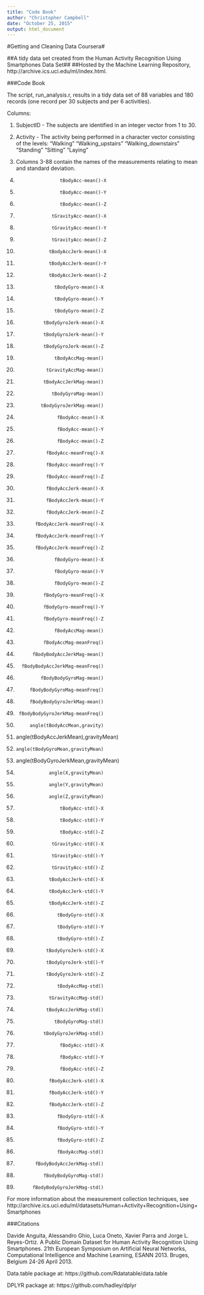 ```yaml
---
title: "Code Book"
author: "Christopher Campbell"
date: "October 25, 2015"
output: html_document
---
```


#Getting and Cleaning Data Coursera#

##A tidy data set created from the Human Activity Recognition Using Smartphones Data Set##
##Hosted by the Machine Learning Repository, http://archive.ics.uci.edu/ml/index.html.

###Code Book

The script, run_analysis.r, results in a tidy data set of 88 variables and 180 records (one record per 30 subjects and per 6 activities). 

Columns:

1. SubjectID - The subjects are identified in an integer vector from 1 to 30.

2. Activity - The activity being performed in a character vector consisting of the levels:
  "Walking"
  "Walking_upstairs"
  "Walking_downstairs"
  "Standing"
  "Sitting"
  "Laying"
  
3. Columns 3-88 contain the names of the measurements relating to mean and standard deviation.

1.                     tBodyAcc-mean()-X
2.                     tBodyAcc-mean()-Y
3.                     tBodyAcc-mean()-Z
4.                  tGravityAcc-mean()-X
5.                  tGravityAcc-mean()-Y
6.                  tGravityAcc-mean()-Z
7.                 tBodyAccJerk-mean()-X
8.                 tBodyAccJerk-mean()-Y
9.                 tBodyAccJerk-mean()-Z
10.                   tBodyGyro-mean()-X
11.                   tBodyGyro-mean()-Y
12.                   tBodyGyro-mean()-Z
13.               tBodyGyroJerk-mean()-X
14.               tBodyGyroJerk-mean()-Y
15.               tBodyGyroJerk-mean()-Z
16.                   tBodyAccMag-mean()
17.                tGravityAccMag-mean()
18.               tBodyAccJerkMag-mean()
19.                  tBodyGyroMag-mean()
20.              tBodyGyroJerkMag-mean()
21.                    fBodyAcc-mean()-X
22.                    fBodyAcc-mean()-Y
23.                    fBodyAcc-mean()-Z
24.                fBodyAcc-meanFreq()-X
25.                fBodyAcc-meanFreq()-Y
26.                fBodyAcc-meanFreq()-Z
27.                fBodyAccJerk-mean()-X
28.                fBodyAccJerk-mean()-Y
29.                fBodyAccJerk-mean()-Z
30.            fBodyAccJerk-meanFreq()-X
31.            fBodyAccJerk-meanFreq()-Y
32.            fBodyAccJerk-meanFreq()-Z
33.                   fBodyGyro-mean()-X
34.                   fBodyGyro-mean()-Y
35.                   fBodyGyro-mean()-Z
36.               fBodyGyro-meanFreq()-X
37.               fBodyGyro-meanFreq()-Y
38.               fBodyGyro-meanFreq()-Z
39.                   fBodyAccMag-mean()
40.               fBodyAccMag-meanFreq()
41.           fBodyBodyAccJerkMag-mean()
42.       fBodyBodyAccJerkMag-meanFreq()
43.              fBodyBodyGyroMag-mean()
44.          fBodyBodyGyroMag-meanFreq()
45.          fBodyBodyGyroJerkMag-mean()
46.      fBodyBodyGyroJerkMag-meanFreq()
47.          angle(tBodyAccMean,gravity)
48. angle(tBodyAccJerkMean),gravityMean)
49.     angle(tBodyGyroMean,gravityMean)
50. angle(tBodyGyroJerkMean,gravityMean)
51.                 angle(X,gravityMean)
52.                 angle(Y,gravityMean)
53.                 angle(Z,gravityMean)
54.                     tBodyAcc-std()-X
55.                     tBodyAcc-std()-Y
56.                     tBodyAcc-std()-Z
57.                  tGravityAcc-std()-X
58.                  tGravityAcc-std()-Y
59.                  tGravityAcc-std()-Z
60.                 tBodyAccJerk-std()-X
61.                 tBodyAccJerk-std()-Y
62.                 tBodyAccJerk-std()-Z
63.                    tBodyGyro-std()-X
64.                    tBodyGyro-std()-Y
65.                    tBodyGyro-std()-Z
66.                tBodyGyroJerk-std()-X
67.                tBodyGyroJerk-std()-Y
68.                tBodyGyroJerk-std()-Z
69.                    tBodyAccMag-std()
70.                 tGravityAccMag-std()
71.                tBodyAccJerkMag-std()
72.                   tBodyGyroMag-std()
73.               tBodyGyroJerkMag-std()
74.                     fBodyAcc-std()-X
75.                     fBodyAcc-std()-Y
76.                     fBodyAcc-std()-Z
77.                 fBodyAccJerk-std()-X
78.                 fBodyAccJerk-std()-Y
79.                 fBodyAccJerk-std()-Z
80.                    fBodyGyro-std()-X
81.                    fBodyGyro-std()-Y
82.                    fBodyGyro-std()-Z
83.                    fBodyAccMag-std()
84.            fBodyBodyAccJerkMag-std()
85.               fBodyBodyGyroMag-std()
86.           fBodyBodyGyroJerkMag-std()

For more information about the measurement collection techniques, see
http://archive.ics.uci.edu/ml/datasets/Human+Activity+Recognition+Using+Smartphones

###Citations

Davide Anguita, Alessandro Ghio, Luca Oneto, Xavier Parra and Jorge L. Reyes-Ortiz. A Public Domain Dataset for Human Activity Recognition Using Smartphones. 21th European Symposium on Artificial Neural Networks, Computational Intelligence and Machine Learning, ESANN 2013. Bruges, Belgium 24-26 April 2013.

Data.table package at:
https://github.com/Rdatatable/data.table

DPLYR package at:
https://github.com/hadley/dplyr